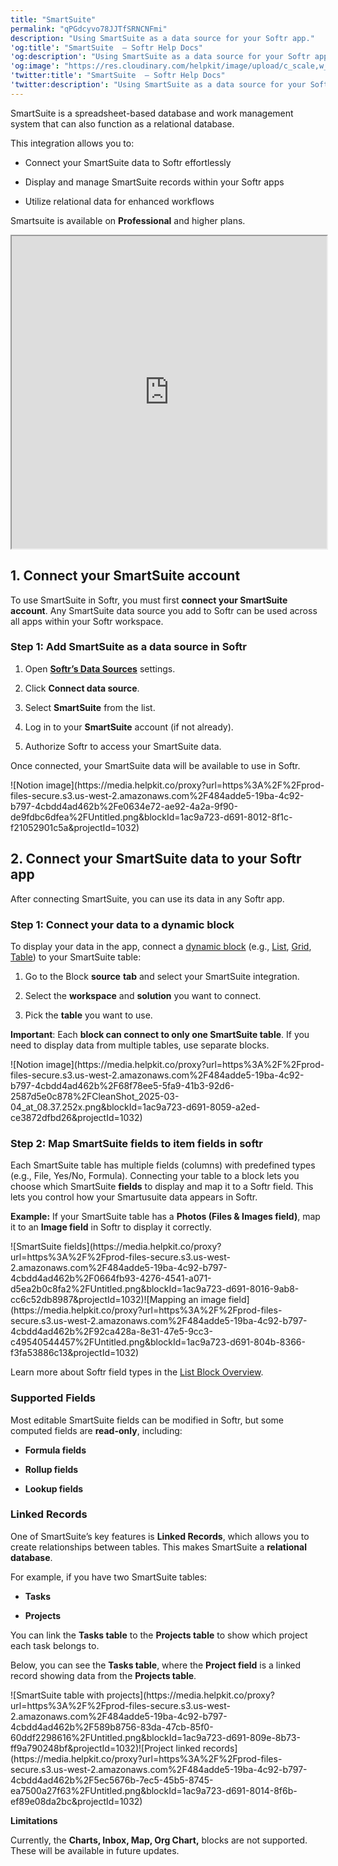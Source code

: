```yaml
---
title: "SmartSuite"
permalink: "qPGdcyvo78JJTfSRNCNFmi"
description: "Using SmartSuite as a data source for your Softr app."
'og:title': "SmartSuite  – Softr Help Docs"
'og:description': "Using SmartSuite as a data source for your Softr app."
'og:image': "https://res.cloudinary.com/helpkit/image/upload/c_scale,w_700,q_auto/v1674219840/softrdocs_meta_OG_Image_Url_258f31c013.png"
'twitter:title': "SmartSuite  – Softr Help Docs"
'twitter:description': "Using SmartSuite as a data source for your Softr app."
---
```

SmartSuite is a spreadsheet-based database and work management system that can also function as a relational database.

This integration allows you to:

* Connect your SmartSuite data to Softr effortlessly

* Display and manage SmartSuite records within your Softr apps

* Utilize relational data for enhanced workflows

<Info>Smartsuite is available on **Professional** and higher plans.</Info>

<iframe src="https://www.youtube.com/embed/MTUHApAIzeE?rel=0" width="100%" height="500px" title="YouTube video"></iframe>

## **1. Connect your SmartSuite account**

To use SmartSuite in Softr, you must first **connect your SmartSuite account**. Any SmartSuite data source you add to Softr can be used across all apps within your Softr workspace.

### **Step 1: Add SmartSuite as a data source in Softr**

1. Open [**Softr’s Data Sources**](https://studio.softr.io/dashboard/data-sources) settings.

2. Click **Connect data source**.

3. Select **SmartSuite** from the list.

4. Log in to your **SmartSuite** account (if not already).

5. Authorize Softr to access your SmartSuite data.

Once connected, your SmartSuite data will be available to use in Softr.
<Frame>![Notion image](https://media.helpkit.co/proxy?url=https%3A%2F%2Fprod-files-secure.s3.us-west-2.amazonaws.com%2F484adde5-19ba-4c92-b797-4cbdd4ad462b%2Fe0634e72-ae92-4a2a-9f90-de9fdbc6dfea%2FUntitled.png&blockId=1ac9a723-d691-8012-8f1c-f21052901c5a&projectId=1032)</Frame>

## **2. Connect your SmartSuite data to your Softr app**

After connecting SmartSuite, you can use its data in any Softr app.

### **Step 1: Connect your data to a dynamic block**

To display your data in the app, connect a [dynamic block](/core-concepts-overview/c5VwEbsWtTfPyUZjmEKvfx/visualize-data-with-building-blocks/41p6U2eZs7zgY8zWmFV4eH#1859a723d691803d9551ecd7b3b0c043) (e.g., [List](/building-blocks/vikC2AWEpQGkZd4jGyoVxo/list-block/pQhPYuA28VXr5tLLFBcbCU), [Grid](/building-blocks/vikC2AWEpQGkZd4jGyoVxo/grid-block/42JZoeYwMsogZcveqh74QH), [Table](/building-blocks/vikC2AWEpQGkZd4jGyoVxo/table-block-/j7rGwu7J7zuU69h3bZ7HFe)) to your SmartSuite table:

1. Go to the Block **source** **tab** and select your SmartSuite integration.

2. Select the **workspace** and **solution** you want to connect.

3. Pick the **table** you want to use.

<Warning>

**Important**: Each **block can connect to only one SmartSuite table**. If you need to display data from multiple tables, use separate blocks.
</Warning>
<Frame>![Notion image](https://media.helpkit.co/proxy?url=https%3A%2F%2Fprod-files-secure.s3.us-west-2.amazonaws.com%2F484adde5-19ba-4c92-b797-4cbdd4ad462b%2F68f78ee5-5fa9-41b3-92d6-2587d5e0c878%2FCleanShot_2025-03-04_at_08.37.252x.png&blockId=1ac9a723-d691-8059-a2ed-ce3872dfbd26&projectId=1032)</Frame>

### **Step 2: Map SmartSuite fields to item fields in softr**

Each SmartSuite table has multiple fields (columns) with predefined types (e.g., File, Yes/No, Formula). Connecting your table to a block lets you choose which SmartSuite **fields** to display and map it to a Softr field. This lets you control how your Smartusuite data appears in Softr.

**Example:** If your SmartSuite table has a **Photos (Files & Images field)**, map it to an **Image field** in Softr to display it correctly.
<Frame caption="SmartSuite fields">![SmartSuite fields](https://media.helpkit.co/proxy?url=https%3A%2F%2Fprod-files-secure.s3.us-west-2.amazonaws.com%2F484adde5-19ba-4c92-b797-4cbdd4ad462b%2F0664fb93-4276-4541-a071-d5ea2b0c8fa2%2FUntitled.png&blockId=1ac9a723-d691-8016-9ab8-cc6c52db8987&projectId=1032)</Frame><Frame caption="Mapping an image field">![Mapping an image field](https://media.helpkit.co/proxy?url=https%3A%2F%2Fprod-files-secure.s3.us-west-2.amazonaws.com%2F484adde5-19ba-4c92-b797-4cbdd4ad462b%2F92ca428a-8e31-47e5-9cc3-c49540544457%2FUntitled.png&blockId=1ac9a723-d691-804b-8366-f3fa53886c13&projectId=1032)</Frame>
<Info>

Learn more about Softr field types in the [List Block Overview](/building-blocks/vikC2AWEpQGkZd4jGyoVxo/list-block/pQhPYuA28VXr5tLLFBcbCU).

</Info>

### **Supported Fields**

Most editable SmartSuite fields can be modified in Softr, but some computed fields are **read-only**, including:

* **Formula fields**

* **Rollup fields**

* **Lookup fields**

### **Linked Records**

One of SmartSuite’s key features is **Linked Records**, which allows you to create relationships between tables. This makes SmartSuite a **relational database**.

For example, if you have two SmartSuite tables:

* **Tasks**

* **Projects**

You can link the **Tasks table** to the **Projects table** to show which project each task belongs to.

Below, you can see the **Tasks table**, where the **Project field** is a linked record showing data from the **Projects table**.
<Frame caption="SmartSuite table with projects">![SmartSuite table with projects](https://media.helpkit.co/proxy?url=https%3A%2F%2Fprod-files-secure.s3.us-west-2.amazonaws.com%2F484adde5-19ba-4c92-b797-4cbdd4ad462b%2F589b8756-83da-47cb-85f0-60ddf2298616%2FUntitled.png&blockId=1ac9a723-d691-809e-8b73-ff9a790248bf&projectId=1032)</Frame><Frame caption="Project linked records">![Project linked records](https://media.helpkit.co/proxy?url=https%3A%2F%2Fprod-files-secure.s3.us-west-2.amazonaws.com%2F484adde5-19ba-4c92-b797-4cbdd4ad462b%2F5ec5676b-7ec5-45b5-8745-ea7500a27f63%2FUntitled.png&blockId=1ac9a723-d691-8014-8f6b-ef89e08da2bc&projectId=1032)</Frame>

**Limitations**

<Info>

Currently, the **Charts, Inbox, Map, Org Chart,** blocks are not supported. These will be available in future updates.

</Info>
